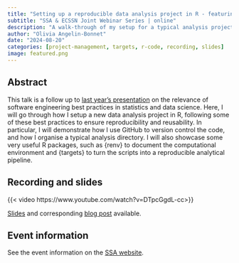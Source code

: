 ```yaml
---
title: "Setting up a reproducible data analysis project in R - featuring GitHub, {renv}, {targets} and more"
subtitle: "SSA & ECSSN Joint Webinar Series | online"
description: "A walk-through of my setup for a typical analysis project in R, using best practices."
author: "Olivia Angelin-Bonnet"
date: "2024-08-20"
categories: [project-management, targets, r-code, recording, slides]
image: featured.png
---
```


## Abstract

This talk is a follow up to [last year’s presentation](https://olivia-angelin-bonnet.netlify.app/talk/2023-nzsa-ssa/) on the relevance of software engineering best practices in statistics and data science. Here, I will go through how I setup a new data analysis project in R, following some of these best practices to ensure reproducibility and reusability. In particular, I will demonstrate how I use GitHub to version control the code, and how I organise a typical analysis directory. I will also showcase some very useful R packages, such as {renv} to document the computational environment and {targets} to turn the scripts into a reproducible analytical pipeline.

## Recording and slides

{{< video https://www.youtube.com/watch?v=DTpcGgdL-cc>}}

[Slides](https://nzsa-ecssn-2024-seminar-slides.netlify.app/#/title-slide) and corresponding [blog post](https://olivia-angelin-bonnet.netlify.app/blog/2024-08-20-setting-up-r-project/) available.

## Event information

See the event information on the [SSA website](https://www.statsoc.org.au/event-5815368).
